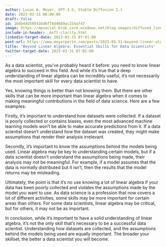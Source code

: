 ```yaml
---
author: Lucas A. Meyer, GPT-3.5, Stable Diffusion 2.1
date: 2023-03-31 06:00:00
draft: false
id: 1b6b44d595416d6f74d4669ac154af47
image: https://mpsocial.blob.core.windows.net/blog-images/diffused_linear_algebra_prof.png
include-in-header: _msft-clarity.html
linkedin-target-date: 2023-03-31 07:01:00
post-url: https://www.meyerperin.com/posts/2023-03-31-beyond-linear-algebra-essential-skills-for-data-scientists.html
title: 'Beyond Linear Algebra: Essential Skills for Data Scientists'
twitter-target-date: 2023-03-31 07:01:00
---
```


As a data scientist, you've probably heard it before: you need to know linear algebra to succeed in this field. And while it's true that a deep understanding of linear algebra can be incredibly useful, it's not necessarily the most important skill for every data scientist to have.

Yes, knowing things is better than not knowing them. But there are other skills that can be more important than linear algebra when it comes to making meaningful contributions in the field of data science. Here are a few examples:

Firstly, it's important to understand how datasets were collected. If a dataset is poorly collected or contains biases, even the most advanced machine learning models won't be able to make accurate predictions from it. If a data scientist doesn't understand how the dataset was created, they might make assumptions that render their analysis irrelevant.

Secondly, it's important to know the assumptions behind the models being used. Linear algebra may be key to understanding certain models, but if a data scientist doesn't understand the assumptions being made, their analysis may not be meaningful. For example, if a model assumes that the data is normally distributed but it isn't, then the results that the model returns may be misleading.

Ultimately, the point is that it's no use knowing a lot of linear algebra if your data has been poorly collected and violates the assumptions made by the model you want to use. As data science is a profession that now covers a lot of different activities, some skills may be more important for certain areas than others. For some data scientists, linear algebra may be critical, but for others, it may not be as important.

In conclusion, while it's important to have a solid understanding of linear algebra, it's not the only skill that's necessary to be a successful data scientist. Understanding how datasets are collected, and the assumptions behind the models being used are equally important. The broader your skillset, the better a data scientist you will become.